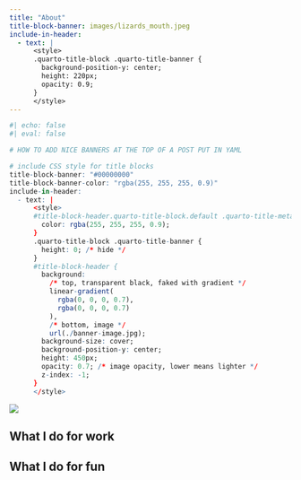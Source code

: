 ```yaml
---
title: "About"
title-block-banner: images/lizards_mouth.jpeg
include-in-header:
  - text: |
      <style>
      .quarto-title-block .quarto-title-banner {
        background-position-y: center;
        height: 220px;
        opacity: 0.9;
      }
      </style>
---
```


```r
#| echo: false
#| eval: false

# HOW TO ADD NICE BANNERS AT THE TOP OF A POST PUT IN YAML

# include CSS style for title blocks
title-block-banner: "#00000000"
title-block-banner-color: "rgba(255, 255, 255, 0.9)"
include-in-header:
  - text: |
      <style>
      #title-block-header.quarto-title-block.default .quarto-title-meta {
        color: rgba(255, 255, 255, 0.9);
      }
      .quarto-title-block .quarto-title-banner {
        height: 0; /* hide */
      }
      #title-block-header {
        background: 
          /* top, transparent black, faked with gradient */
          linear-gradient(
            rgba(0, 0, 0, 0.7),
            rgba(0, 0, 0, 0.7)
          ),
          /* bottom, image */ 
          url(./banner-image.jpg);
        background-size: cover;
        background-position-y: center;
        height: 450px;
        opacity: 0.7; /* image opacity, lower means lighter */
        z-index: -1;
      }
      </style>
```

![](images/cr/snorkel.jpeg)


## What I do for work


## What I do for fun



::: {.center-text}

:::